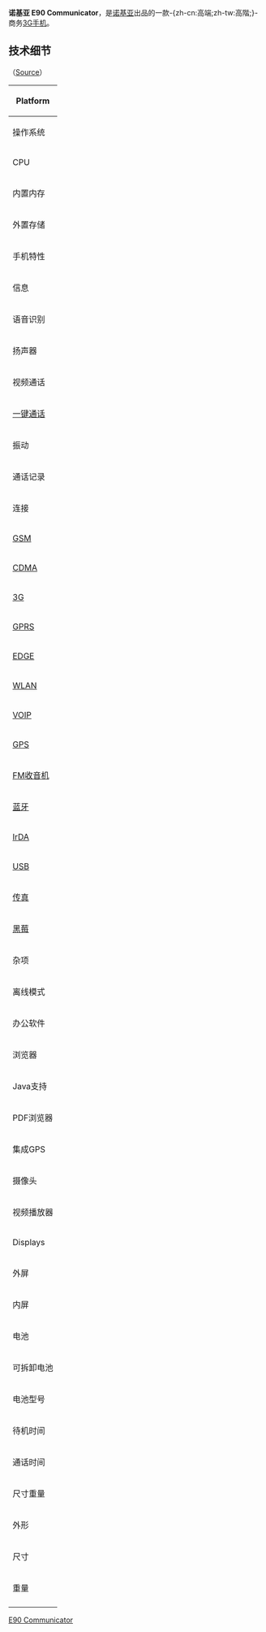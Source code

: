 {{Expand language|1=en|time=2020-12-23T16:45:24+00:00}}
'''诺基亚 E90 Communicator'''，是[[诺基亚|诺基亚]]出品的一款-{zh-cn:高端;zh-tw:高階;}-商务[[3G|3G]][[手机|手机]]。

==技术细节==

（[https://web.archive.org/web/20080718220147/http://europe.nokia.com/EUROPE_NOKIA_COM_3/Find_and_Compare/E90/pdf/NI8061040_E90_SalesSheet_AMv3.pdf Source]）

{| class="wikitable"
! colspan="2" | Platform
|-
| 操作系统
| [[塞班|塞班]] v9.2 S60 平台第三版FP1
|-
| CPU
| [[ARM_Architecture|ARM11]] ([[OMAP|OMAP2420]] @ 330 MHz)
|-
| 内置内存
| 128 MB 共享
|-
| 外置存储
| 2GB/4GB microSD/microSDHC 支持热查拔 [https://web.archive.org/web/20070922012404/http://europe.nokia.com/A4480069] [http://europe.nokia.com/products/accessories/all_accessories/memory-cards-and-cables/memory-cards/MU-41/MU-41-compatibility]{{Wayback|url=http://europe.nokia.com/products/accessories/all_accessories/memory-cards-and-cables/memory-cards/MU-41/MU-41-compatibility |date=20080718143009 }}. However, 16GB has been observed to work [http://symbianworld.wordpress.com/2008/02/23/16-gb-microsd-hc-card´s-will-work/].
|-
! colspan="2" | 手机特性
|-
| 信息
| [[短信|短信]], [[彩信|彩信]], Email (支持IMAP4, POP3, SMTP), 即显信息
|-
| 语音识别
| 有
|-
| 扬声器
| 有
|-
| 视频通话
| 有 ([[QCIF|QCIF]] 摄像头)
|-
| [[一键通话|一键通话]]
| 有
|-
| 振动
| 有
|-
| 通话记录
| 有 (最多30天)
|-
! colspan="2" | 连接
|-
| [[GSM|GSM]]
| 有 (四频段 850/900/1800/1900 MHz)
|-
| [[CDMA|CDMA]]
| 有 ([[WCDMA|WCDMA]] 2100 MHz)
|-
| [[3G|3G]]
| 有 ([[UMTS|UMTS]] 2100 带有 3.6 Mbit/s HSDPA).
|-
| [[GPRS|GPRS]]
| 有
|-
| [[EDGE|EDGE]]
| 有
|-
| [[WLAN|WLAN]]
| 有 (Wi-Fi 802.11b/g)
|-
| [[VOIP|VOIP]]
| 有
|-
| [[GPS|GPS]]
| 有 (集成)
|-
| [[FM收音机|FM收音机]]
| 有 (需要耳机套件)
|-
| [[蓝牙|蓝牙]]
| 有 (v2.0)
|-
| [[IrDA|IrDA]]
| 有
|-
| [[USB|USB]]
| 有 (v2.0 miniUSB)
|-
| [[传真|传真]]
| 无
|-
| [[黑莓|黑莓]]
| 有 (带有黑莓v4.0软件)
|-
! colspan="2" | 杂项
|-
| 离线模式
| 有，但蓝牙与WiFi连接会被自动选择 
|-
| 办公软件
| Quickoffice (可以使用Microsoft Office)
|-
| 浏览器
| WAP 2.0, xHTML, HTML (带有部分Adobe Flash支持)
|-
| Java支持
| 有 (MIDP 2.0, CLDC 1.1)
|-
| PDF浏览器
| 有 (Adobe Acrobat Reader LE 1.5.0)
|-
| 集成GPS
| 
* Nokia Maps
* [[Google_maps#Google_Maps_for_Mobile|Google Maps]]
* Garmin
|-
| 摄像头
| 320万像素 (带有自动变焦和LED闪光灯), 录像可达640x480分辨率, 30 fps。
|-
| 视频播放器
| 有 (内置Real Player)
|-
! colspan="2" | Displays
|-
| 外屏
| TFT, 32位色(1677216色), 240x320分辨率, 2寸
|-
| 内屏
| TFT, 32位色(1677216色), 800x352分辨率, 4寸
|-
! colspan="2" | 电池
|-
| 可拆卸电池
| 有
|-
| 电池型号
| BP-4L, 锂离子1500 mAh
|-
| 待机时间
| 14天
|-
| 通话时间
| 5.8小时
|-
! colspan="2" | 尺寸重量
|-
| 外形
| 翻盖，全尺寸键盘
|-
| 尺寸
| 132 x 57 x 20 mm
|-
| 重量
| 210 gram
|-
|}
{{Nokia devices}}
[[Category:諾基亞手機|E90 Communicator]]